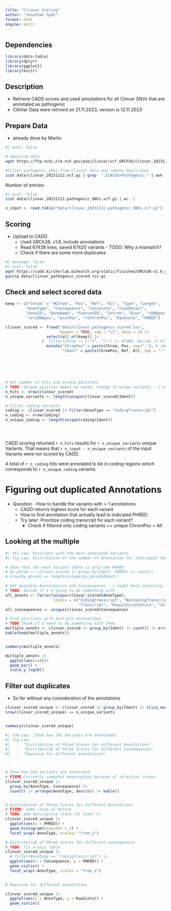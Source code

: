```yaml
---
title: "Clinvar Scoring"
author: "Jonathan Speh"
format: html
engine: knitr
---
```


## Dependencies

```r
library(data.table)
library(dplyr)
library(ggplot2)
library(knitr)
```

## Description

-   Retrieve CADD scores and used annotations for all Clinvar SNVs that are annotated as pathogenic
-   ClinVar Data were retrived on 21.11.2023, version is 12.11.2023

## Prepare Data

-   already done by Martin

```bash
#| eval: false

# download data
wget https://ftp.ncbi.nlm.nih.gov/pub/clinvar/vcf_GRCh38/clinvar_20231112.vcf.gz -P data/

#filter pathogenic SNVs from Clinvar data and remove duplicates
zcat data/clinvar_20231112.vcf.gz | grep  ";CLNSIG=Pathogenic;" | awk 'BEGIN{ FS="\t"; OFS="\t" }{ if ((length($4) == 1) && (length($5) == 1)) print $1,$2,".",$4,$5 }' | sort -k1,1 -k2,2n | uniq | gzip -c > data/clinvar_20231112.pathogenic_SNVs.vcf.gz
```

Number of entries:

```bash
#| eval: false
zcat data/clinvar_20231112.pathogenic_SNVs.vcf.gz | wc -l
```


```r
n_input <- read.table("data/clinvar_20231112.pathogenic_SNVs.vcf.gz") |> nrow()
```



## Scoring

-   Upload to CADD
    -   Used GRCh38, v1.6, include annotations
    -   Read 67438 lines, saved 67420 variants - TODO: Why a mismatch?
    -   Check if there are some more duplicates

```bash
#| message: false
#| eval: false
wget https://cadd.kircherlab.bihealth.org/static/finished/GRCh38-v1.6_anno_07f30736e553caf29fd517ca559d7f8c.tsv.gz -O data/clinvar_pathogenic_scored.tsv.gz
gunzip data/clinvar_pathogenic_scored.tsv.gz

```

## Check and select scored data

```r
keep <- c("Chrom" = "#Chrom", "Pos", "Ref", "Alt", "Type", "Length",
         "AnnoType", "Consequence", "ConsScore", "ConsDetail", 
         "GeneID", "GeneName", "FeatureID", "Intron", "Exon", "cDNApos", 
         "relcDNApos", "protPos", "relProtPos", "RawScore", "PHRED")

clinvar_scored <- fread("data/clinvar_pathogenic_scored.tsv", 
                        header = TRUE, sep = "\t", skip = 1) |> 
                  select(all_of(keep)) |> 
                #  filter(Chrom != c("X", "Y")) |> #TODO: Decide if XY should be used
                  mutate("ChromPos" = paste(Chrom, Pos, sep=":"), # identifier for each position
                         "Ident" = paste(ChromPos, Ref, Alt, sep = ":")) # identifier for each variant






# Get number of hits and unique positions
# TODO: Unique position makes no sense, change to uniqe variants - i.w. Unique ChromPos and Alt
n_hits <- nrow(clinvar_scored)
n_unique_variants <- length(unique(clinvar_scored$Ident)) 

# Filter coding Variants
coding <- clinvar_scored |> filter(AnnoType == "CodingTranscript")
n_coding <- nrow(coding)
n_unique_coding <- length(unique(coding$Ident))





```

CADD scoring returned `r n_hits` results for `r n_unique_variants` unique Variants. That means that `r n_input - n_unique_variants` of the input Variants were not scored by CADD. 


A total of `r n_coding` hits were annotated to be in coding regions which corresponds to `r n_unique_coding` variants. 



# Figuring out duplicated Annotations

* Question - How to handle the variants with > 1 annotations 
  * CADD returns highest score for each variant
  * How to find annotation that actually lead to indicated PHRED
  * Try later: Prioritize coding transcript for each variant? 
     * Check if filtered only coding variants == unique ChromPos + Alt
  
## Looking at the multiple 

```r
#| tbl-cap: Positions with the most annotated Variants
#| fig-cap: Distribution of the number of Annotation for individual Variants

# Show that for each Variant there is only one PHRED
# by_phred <- clinvar_scored |> group_by(Ident, PHRED) |> count()
# nrow(by_phred) == length(unique(by_phred$Ident))

# Get possible Annnotations and Consequences --> might help selecting the right variant
# TODO: decide if I'm going to do something with
all_annots <- factor(unique(clinvar_scored$AnnoType), 
                     levels = c("CodingTranscript", "NonCodingTranscript", 
                                "Transcript", "RegulatoryFeature", "Intergenic"))
all_consequences <- unique(clinvar_scored$Consequence)

# Find positions with multiple annotations
# TODO Think if I need to do somehting with them
multiple_annots <- clinvar_scored |> group_by(Ident) |> count() |> arrange(desc(n)) 
kable(head(multiple_annots))


summary(multiple_annots)

multiple_annots |> 
  ggplot(aes(x=n))+
  geom_bar() +
  scale_y_log10()

```



## Filter out duplicates

* So far without any consideration of the annotations

```r
clinvar_scored_unique <- clinvar_scored |> group_by(Ident) |> slice_max(PHRED, with_ties = FALSE) |> arrange(Chrom, Pos)
nrow(clinvar_scored_unique) == n_unique_variants


summary(clinvar_scored_unique)


```

```r
#| tab-cap: "Show how the Variants are annotated"
#| fig-cap: 
#|   -  "Distribution of Phred Scores for different Annotations"
#|   -  "Distributiob of Phred Scores for different consequences"
#|   -  "Rawscore for different annotations"



# Show how the Variants are annotated
# FIXME Currently somewhat meaningless because of selection issues 
clinvar_scored_unique |> 
  group_by(AnnoType, Consequence) |>
  count() |> arrange(AnnoType, desc(n)) |> kable()


# Distribution of Phred Scores for different Annotations
# FIXME: same issue as before
# TODO: add descriptive stats (at least n)
clinvar_scored_unique |>
  ggplot(aes(x = PHRED)) +
  geom_histogram(binwidth = 1) +
  facet_wrap(~AnnoType, scales= "free_y")

# Distributiob of Phred Scores for different consequences
# TODO: fix x-axis lable 
clinvar_scored_unique |>
  # filter(AnnoType == "CodingTranscript") |>
  ggplot(aes(x = Consequence, y = PHRED)) +
  geom_violin() +
  facet_wrap(~AnnoType, scales = "free_x")
  

# Rawscore for different annotations

clinvar_scored_unique |>
  ggplot(aes(x = AnnoType, y = RawScore)) +
  geom_violin() 

```

